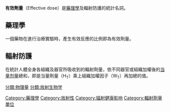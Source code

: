 '''有效劑量'''（Effective dose）是[[藥理學|藥理學]]及輻射防護的統計名詞。

==藥理學==
一個藥物在進行治療實驗時，產生有效反應的比例即為有效劑量。

==輻射防護==
在統計人體全身各組織及器官所吸收到的輻射劑量，依不同器官或組織加權後的[[等效劑量|当量剂量]]總和，即是当量劑量（H<sub>T</sub>）乘上組織加權因子（W<sub>T</sub>）再加總的值。

[[分類:物理量|分類:物理量]]
[[分類:放射生物学|分類:放射生物学]]
[[Category:藥理學|Category:藥理學]]
[[Category:放射性|Category:放射性]]
[[Category:辐射健康影响|Category:辐射健康影响]]
[[Category:輻射劑量單位|Category:輻射劑量單位]]